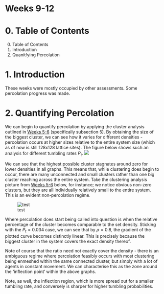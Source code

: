 <script type="text/javascript"
  src="https://cdnjs.cloudflare.com/ajax/libs/mathjax/2.7.0/MathJax.js?config=TeX-AMS_CHTML">
</script>
<script type="text/x-mathjax-config">
  MathJax.Hub.Config({
    tex2jax: {
      inlineMath: [['$','$'], ['\\(','\\)']],
      processEscapes: true},
      jax: ["input/TeX","input/MathML","input/AsciiMath","output/CommonHTML"],
      extensions: ["tex2jax.js","mml2jax.js","asciimath2jax.js","MathMenu.js","MathZoom.js","AssistiveMML.js", "[Contrib]/a11y/accessibility-menu.js"],
      TeX: {
      extensions: ["AMSmath.js","AMSsymbols.js","noErrors.js","noUndefined.js"],
      equationNumbers: {
      autoNumber: "AMS"
      }
    }
  });
</script>

# Weeks 9-12

# 0. Table of Contents

0. Table of Contents
1. Introduction
2. Quanitfying Percolation 

# 1. Introduction

These weeks were mostly occupied by other assessments. Some percolation progress was made.

# 2. Quantifying Percolation

We can begin to quantify percolation by applying the cluster analysis outlined in [Weeks 5-6](./week5-6.qmd) (specifically subsection 5). By obtaining the size of the biggest cluster, we can see how it varies for different densities - percolation occurs at higher sizes relative to the entire system size (which as of now is still 128x128 lattice sites). The figure below shows such an analysis for different tumbling rates $P_t$.
![](./week-9-12-files/biggest-cluster-sizes.png)

We can see that the highest possible cluster stagnates around zero for lower densities in all graphs. This means that, while clustering does begin to occur, there are many unconnected and small clusters rather than one big cluster reaching across the entire system. Take the clustering analysis picture from [Weeks 5-6](./week5-6.qmd) below, for instance; we notice obvious non-zero clusters, but they are all individually relatively small to the entire system. This is an evident non-percolation regime.

![test](./week-5-6-files/cluster1.png)

Where percolation does start being called into question is when the relative percentage of the cluster becomes comparable to the set density. Sticking with the $P_t=0.034$ case, we can see that by $\rho=0.8$, the gradient of the plotted curve becomes distinctly linear. This is precisely because the biggest cluster in the system covers the exact density thereof.

Note of course that the ratio need not exactly cover the density - there is an ambiguous regime where percolation feasibly occurs with most clustering being enmeshed within the same connected cluster, but simply with a lot of agents in constant movement. We can characterise this as the zone around the 'inflection point' within the above graphs.

Note, as well, the inflection region, which is more spread out for a smaller tumbling rate, and conversely is sharper for higher tumbling probabilities.
